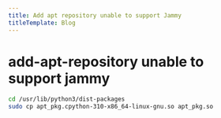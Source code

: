 ```yaml
---
title: Add apt repository unable to support Jammy
titleTemplate: Blog
---
```



# add-apt-repository unable to support jammy

```bash
cd /usr/lib/python3/dist-packages
sudo cp apt_pkg.cpython-310-x86_64-linux-gnu.so apt_pkg.so
```

<Comments />